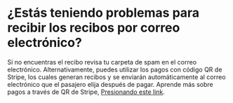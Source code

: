 # ¿Estás  teniendo problemas para recibir los recibos por correo electrónico?

Si no encuentras el recibo revisa tu carpeta de spam en el correo electrónico. Alternativamente, puedes utilizar los pagos con código QR de Stripe, los cuales generan recibos y se enviarán automáticamente  al correo electrónico que el pasajero elija después de pagar.
Aprende más sobre pagos a través de  QR de Stripe,  [Presionando este link](https://help.meterapp.co/help/app-features/stripe-qr-code-payments).
